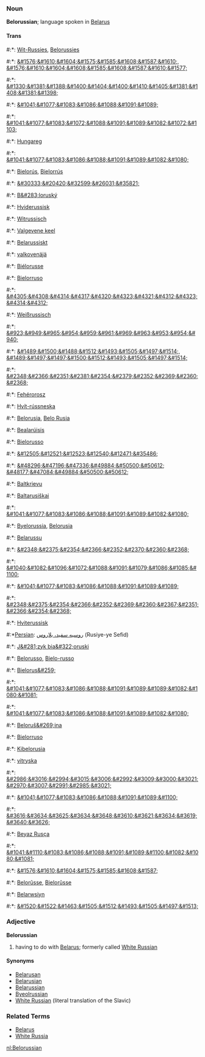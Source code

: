 ===Noun===
'''Belorussian'''; language spoken in [[Belarus]]

====Trans====
#:*{{af}}: [[Wit-Russies]], [[Belorussies]]
#:*{{ar}}: [[&#1576;&#1610;&#1604;&#1575;&#1585;&#1608;&#1587;&#1610;]], [[&#1576;&#1610;&#1604;&#1608;&#1585;&#1608;&#1587;&#1610;&#1577;]]
#:*{{hy}}: [[&#1330;&#1381;&#1388;&#1400;&#1404;&#1400;&#1410;&#1405;&#1381;&#1408;&#1381;&#1398;]]
#:*{{az}}: [[&#1041;&#1077;&#1083;&#1086;&#1088;&#1091;&#1089;]]
#:*{{be}}: [[&#1041;&#1077;&#1083;&#1072;&#1088;&#1091;&#1089;&#1082;&#1072;&#1103;]]
#:*{{br}}: [[Hungareg]]
#:*{{bg}}: [[&#1041;&#1077;&#1083;&#1086;&#1088;&#1091;&#1089;&#1082;&#1080;]]
#:*{{ca}}: [[Bielorús]], [[Bielorrús]]
#:*{{zh}}: [[&#30333;&#20420;&#32599;&#26031;&#35821;]]
#:*{{cs}}: [[B&#283;loruský]]
#:*{{da}}: [[Hviderussisk]]
#:*{{nl}}: [[Witrussisch]]
#:*{{et}}: [[Valgevene keel]]
#:*{{fo}}: [[Belarussiskt]]
#:*{{fi}}: [[valkovenäjä]]
#:*{{fr}}: [[Biélorusse]]
#:*{{ga}}: [[Bielorruso]]
#:*{{ka}}: [[&#4305;&#4308;&#4314;&#4317;&#4320;&#4323;&#4321;&#4312;&#4323;&#4314;&#4312;]]
#:*{{de}}: [[Weißrussisch]]
#:*{{el}}: [[&#923;&#949;&#965;&#954;&#959;&#961;&#969;&#963;&#953;&#954;&#940;]]
#:*{{he}}: [[&#1489;&#1500;&#1488;&#1512;&#1493;&#1505;&#1497;&#1514;]], [[&#1489;&#1497;&#1497;&#1500;&#1512;&#1493;&#1505;&#1497;&#1514;]]
#:*{{hi}}: [[&#2348;&#2366;&#2351;&#2381;&#2354;&#2379;&#2352;&#2369;&#2360;&#2368;]]
#:*{{hu}}: [[Fehérorosz]]
#:*{{is}}: [[Hvít-rússneska]]
#:*{{id}}: [[Belorusia]], [[Belo Rusia]]
#:*{{ga}}: [[Bealarúisis]]
#:*{{it}}: [[Bielorusso]]
#:*{{ja}}: [[&#12505;&#12521;&#12523;&#12540;&#12471;&#35486;]]
#:*{{ko}}: [[&#48296;&#47196;&#47336;&#49884;&#50500;&#50612;]] [[&#48177;&#47084;&#49884;&#50500;&#50612;]]
#:*{{lv}}: [[Baltkrievu]]
#:*{{lt}}: [[Baltarusiškai]]
#:*{{mk}}: [[&#1041;&#1077;&#1083;&#1086;&#1088;&#1091;&#1089;&#1082;&#1080;]]
#:*{{ms}}: [[Byelorussia]], [[Belorusia]]
#:*{{mt}}: [[Belarussu]]
#:*{{mr}}: [[&#2348;&#2375;&#2354;&#2366;&#2352;&#2370;&#2360;&#2368;]]
#:*{{mdf}}: [[&#1040;&#1082;&#1096;&#1072;&#1088;&#1091;&#1079;&#1086;&#1085;&#1100;]]
#:*{{mn}}: [[&#1041;&#1077;&#1083;&#1086;&#1088;&#1091;&#1089;&#1089;]]
#:*{{ne}}: [[&#2348;&#2375;&#2354;&#2366;&#2352;&#2369;&#2360;&#2367;&#2351;&#2366;&#2354;&#2368;]]
#:*{{no}}: [[Hviterussisk]]
#:*[[Persian]]: [[روسيه سفيد، بلاروس]] (Rusiye-ye Sefid)
#:*{{pl}}: [[J&#281;zyk bia&#322;oruski]]
#:*{{pt}}: [[Belorusso]], [[Bielo-russo]]
#:*{{ro}}: [[Bielorus&#259;]]
#:*{{ru}}: [[&#1041;&#1077;&#1083;&#1086;&#1088;&#1091;&#1089;&#1089;&#1082;&#1080;&#1081;]]
#:*{{sr}}: [[&#1041;&#1077;&#1083;&#1086;&#1088;&#1091;&#1089;&#1082;&#1080;]]
#:*{{sl}}: [[Beloruš&#269;ina]]
#:*{{es}}: [[Bielorruso]]
#:*{{sw}}: [[Kibelorusia]]
#:*{{sv}}: [[vitryska]]
#:*{{ta}}: [[&#2986;&#3016;&#2994;&#3015;&#3006;&#2992;&#3009;&#3000;&#3021;&#2970;&#3007;&#2991;&#2985;&#3021;]]
#:*{{tt}}: [[&#1041;&#1077;&#1083;&#1086;&#1088;&#1091;&#1089;&#1100;]]
#:*{{th}}: [[&#3616;&#3634;&#3625;&#3634;&#3648;&#3610;&#3621;&#3634;&#3619;&#3640;&#3626;]]
#:*{{tr}}: [[Beyaz Rusça]]
#:*{{uk}}: [[&#1041;&#1110;&#1083;&#1086;&#1088;&#1091;&#1089;&#1100;&#1082;&#1080;&#1081;]]
#:*{{ur}}: [[&#1576;&#1610;&#1604;&#1575;&#1585;&#1608;&#1587;]]
#:*{{wa}}: [[Belorûsse]], [[Bielorûsse]] 
#:*{{cy}}: [[Belarwsiyn]]
#:*{{yi}}: [[&#1520;&#1522;&#1463;&#1505;&#1512;&#1493;&#1505;&#1497;&#1513;]]

===Adjective===
'''Belorussian'''

# having to do with [[Belarus]]; formerly called [[White Russian]]

====Synonyms====
*[[Belarusan]]
*[[Belarusian]]
*[[Belarussian]]
*[[Byeolrussian]]
*[[White Russian]] (literal translation of the Slavic)

===Related Terms===
*[[Belarus]]
*[[White Russia]]

[[nl:Belorussian]]